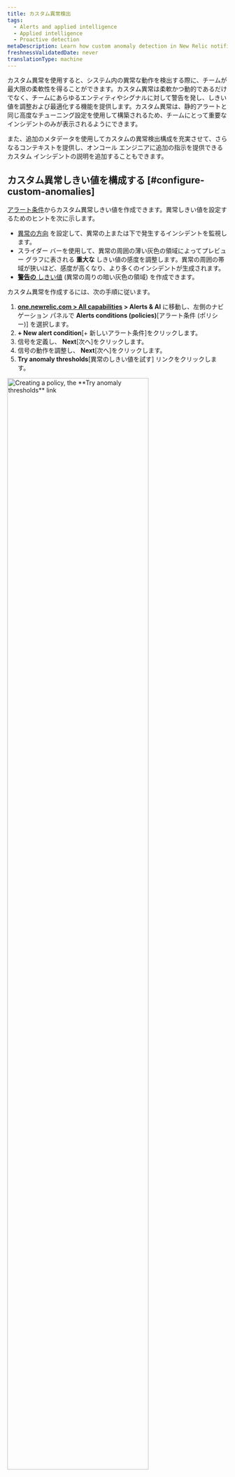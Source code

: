 ```yaml
---
title: カスタム異常検出
tags:
  - Alerts and applied intelligence
  - Applied intelligence
  - Proactive detection
metaDescription: Learn how custom anomaly detection in New Relic notifies you of unusual app behavior.
freshnessValidatedDate: never
translationType: machine
---
```







カスタム異常を使用すると、システム内の異常な動作を検出する際に、チームが最大限の柔軟性を得ることができます。カスタム異常は柔軟かつ動的であるだけでなく、チームにあらゆるエンティティやシグナルに対して警告を発し、しきい値を調整および最適化する機能を提供します。カスタム異常は、静的アラートと同じ高度なチューニング設定を使用して構築されるため、チームにとって重要なインシデントのみが表示されるようにできます。

また、追加のメタデータを使用してカスタムの異常検出構成を充実させて、さらなるコンテキストを提供し、オンコール エンジニアに追加の指示を提供できるカスタム インシデントの説明を追加することもできます。

## カスタム異常しきい値を構成する [#configure-custom-anomalies]

[アラート条件](/docs/alerts-applied-intelligence/new-relic-alerts/alert-conditions/create-nrql-alert-conditions/)からカスタム異常しきい値を作成できます。異常しきい値を設定するためのヒントを次に示します。

* [異常の方向](#anomaly-direction) を設定して、異常の上または下で発生するインシデントを監視します。
* スライダー バーを使用して、異常の周囲の薄い灰色の領域によってプレビュー グラフに表される **重大な** しきい値の感度を調整します。異常の周囲の帯域が狭いほど、感度が高くなり、より多くのインシデントが生成されます。
* [**警告の** しきい値](/docs/alerts-applied-intelligence/new-relic-alerts/advanced-alerts/advanced-techniques/set-thresholds-alert-condition/#threshold-levels) (異常の周りの暗い灰色の領域) を作成できます。

カスタム異常を作成するには、次の手順に従います。

1. **[one.newrelic.com > All capabilities](https://one.newrelic.com/all-capabilities) > Alerts & AI** に移動し、左側のナビゲーション パネルで **Alerts conditions (policies)**\[アラート条件 (ポリシー)] を選択します。
2. **+ New alert condition**\[+ 新しいアラート条件]をクリックします。
3. 信号を定義し、 **Next**\[次へ]をクリックします。
4. 信号の動作を調整し、 **Next**\[次へ]をクリックします。
5. **Try anomaly thresholds**\[異常のしきい値を試す] リンクをクリックします。

<img
  width="80%;"
  title="Creating a policy, the **Try anomaly thresholds** link"
  alt="Creating a policy, the **Try anomaly thresholds** link"
  src={alertsTryAnomalyThresholds}
/>

6. しきい値タイプとして「異常」を選択した後、1 つ以上のしきい値の設定を構成する必要があります。異常検出は、以前のアクティビティに基づいて、次のデータ ポイントがどうなるかを予測します。カスタム異常検出のしきい値は、シグナル値が予測された値から離れている標準偏差の数です。

   しきい値を構成するには、次のことを行う必要があります。

   * 「しきい値の方向」を上、下、または両方に設定します。これは、信号値 (クエリの出力) が予測値を上回っている場合、予測値を下回っている場合、またはそのいずれかである場合にのみ、インシデントを作成することを意味します。

     このフィールドは、指定された期間中のデータ ポイントの数がしきい値外でなければならないことを示します。 オプションは 、**for at least**\[少なくとも] と **at least once in**\[少なくとも一度]です。 **for at least**\[少なくとも] を選択すると 、インシデントが開かれる前に、指定された期間、シグナルのすべてのデータ ポイントがしきい値の範囲外にある必要があります。 インシデントをクローズするには、逆が成り立つ必要があります。 オプション **at least once in**\[少なくとも一度]とは、 信号のデータ ポイントのいずれかがしきい値を超えるとすぐに、インシデントが開始されることを意味します。 このオプションを使用すると、インシデントをいつオープンするかを決定する際に、期間は関係ありません。 ただし、これはインシデントのクローズに関連しています。 シグナルのすべてのデータ ポイントは、指定された期間、しきい値内にある必要があります

   * 「しきい値期間」を設定します。これは、インシデントが開かれる前にシグナル値がしきい値外に留まらなければならない時間と考えてください。逆に、インシデントがクローズされるためにシグナルがしきい値内にある必要がある時間でもあります。

     このフィールドは、上記の期間を回答します。信号が定義されているしきい値を超える長さです。これは実際のしきい値期間です。

   * 「しきい値レベル」を設定します。カスタム異常検出の場合、これはシグナルのデータ ポイントが予測した値からの標準偏差の数です。

<img
  width="80%;"
  title="Set anomaly thresholds"
  alt="Set anomaly thresholds"
  src={alertsSetAnomalyThresholds}
/>

7. **Next**\[次へ]をクリックします。
8. アラート条件の詳細を追加し、 **Save condition**\[条件を保存]をクリックします。

## マルチシグナル条件のしきい値の設定 (ファセット クエリ) [#faceted-queries]

手順 1 でクエリをどのように定義したかによっては、アラート条件が 1 つだけでなく、多くのシグナルを監視している場合があります。NRQL を使用する場合、これらのクエリは [`FACET` 句](/docs/query-your-data/nrql-new-relic-query-language/get-started/nrql-syntax-clauses-functions/#sel-facet)を使用します。1 つのアラート条件で監視できるシグナルの最大数は 5,000 です。指定したしきい値設定は、この条件によって監視されるすべての信号に同じように適用されます。各信号は個別に監視および評価されますが、設定はすべての信号に一貫して適用されます。プレビュー チャートには最大 500 個のシグナルのみが表示されます。ただし、チャートに複数のシグナルが表示されている場合、予測シグナルとしきい値バンドは表示されません。理想的なしきい値を決定する際にその情報を表示するには、凡例から時系列シグナルの 1 つを選択して、グラフを 1 つの時系列にフィルター処理します。

<img
  title="Faceted anomalies"
  alt="A screenshot depicting faceted anomalies"
  src={alertsFacetedAnomalies}
/>

<img
  title="Configured faceted anomalies"
  alt="A screenshot depicting a deeper dive into facted anomalies "
  src={alertsFacetedAnomaliesTwo}
/>

## 異常の方向: 上限または下限の範囲を選択します [#anomaly-direction]

予測値を上回る (「上限」) か、予測値を下回る (「下限」) か、または上回るか下回るかを条件で検索するかどうかを選択できます。これらは、予測方向セレクターで選択します。

使用例：

* エラー率のようなデータ ソースには上限設定を使用する場合があります。これは、通常、データ ソースが上昇する場合のみ考慮し、下降する場合は考慮しないためです。
* スループットのようなデータ ソースには \[下限] 設定を使用できます。これは、突然の上昇変動が非常に一般的であるためですが、突然の大幅な下降は問題を示している可能性があるためです。

以下に、それぞれの異常方向の設定で、データの大きな変動がどのように扱われるかに関する例を示します。赤色の領域はインシデントを表します。

<img
  title="A screenshot of anomaly details in the New Relic UI"
  alt="A screenshot demonstrating how to select upper and lower ranges for anomalies"
  src={alertsAnomaliesSetUpperandLowerRanges}
/>

## 予測値の計算に関するルール [#anomaly-rules]

予測を計算するアルゴリズムは数学的に複雑です。その予測能力を支配する主要なルールのいくつかを次に示します。

* **データ**の経過時間 最初の作成では、データの可用性と予測の種類に応じて、1 ～ 4 週間のデータを使用して予測が計算されます。作成後、アルゴリズムは長期間にわたる継続的なデータの変動を考慮に入れますが、最近のデータにはより大きな重みが与えられます。短期間しか存在しなかったデータの場合、予測値は大きく変動する可能性が高く、あまり正確ではありません。これは、通常の値と動作を判断するのに十分なデータがないためです。データの履歴が多いほど、予測としきい値がより正確になります。
* **データの一貫**性一貫した範囲内にとどまっている、またはゆっくりと着実に傾向を示すメトリック値の場合、より予測可能な動作は、予測の周りでしきい値が厳しくなることを意味します。より多様で予測不可能なデータは、より緩い (より広い) しきい値を持ちます。
* **定期**的な変動 1 週間よりも短い周期的な変動 (毎週水曜日の午後 1 時の展開や夜間のレポートなど) の場合、予測アルゴリズムはこれらの周期的な変動を探し、それらに適応しようとします。